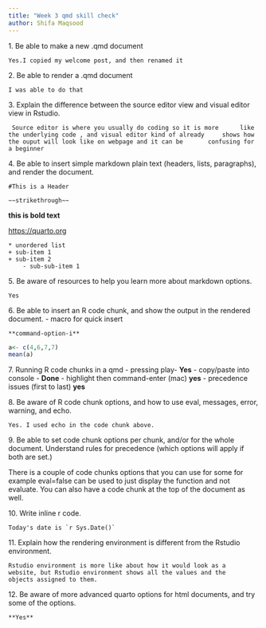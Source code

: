 ```yaml
---
title: "Week 3 qmd skill check"
author: Shifa Maqsood
---
```


1.\ Be able to make a new .qmd document

    Yes.I copied my welcome post, and then renamed it

2.\ Be able to render a .qmd document
 
    I was able to do that
  
3.\ Explain the difference between the source editor view and visual editor view in Rstudio.

     Source editor is where you usually do coding so it is more      like the underlying code , and visual editor kind of already     shows how the ouput will look like on webpage and it can be       confusing for a beginner

4.\ Be able to insert simple markdown plain text (headers, lists, paragraphs), and render the document.

    #This is a Header

    ~~strikethrough~~

   **this is bold text**

   <https://quarto.org>

    * unordered list
    + sub-item 1
    + sub-item 2
        - sub-sub-item 1

5.\ Be aware of resources to help you learn more about markdown options.

    Yes

6.\ Be able to insert an R code chunk, and show the output in the rendered document.
 - macro for quick insert
 
    **command-option-i**
 
```r
a<- c(4,6,7,7)
mean(a)

```
 
 
7.\ Running R code chunks in a qmd
  - pressing play- **Yes**
  - copy/paste into console - **Done**
  - highlight then command-enter (mac) **yes**
  - precedence issues (first to last) **yes**

8.\ Be aware of R code chunk options, and how to use eval, messages, error, warning, and echo.
   
    Yes. I used echo in the code chunk above.


9.\ Be able to set code chunk options per chunk, and/or for the whole document. Understand rules for precedence (which options will apply if both are set.)

  There is a couple of code chunks options that you can use for    some for example eval=false can be used to just display the      function and not evaluate. You can also have a code chunk at     the top of the document as well.

10.\ Write inline r code.

    Today's date is `r Sys.Date()`

11.\ Explain how the rendering environment is different from the Rstudio environment.
  
    Rstudio environment is more like about how it would look as a     website, but Rstudio environment shows all the values and the     objects assigned to them.


12.\ Be aware of more advanced quarto options for html documents, and try some of the options.

    **Yes**
